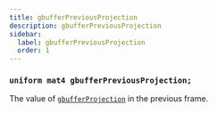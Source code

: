 ```yaml
---
title: gbufferPreviousProjection
description: gbufferPreviousProjection
sidebar:
  label: gbufferPreviousProjection
  order: 1
---
```


### `uniform mat4 gbufferPreviousProjection;`

The value of [`gbufferProjection`](/reference/uniforms/matrices/gbufferprojection) in the previous frame.